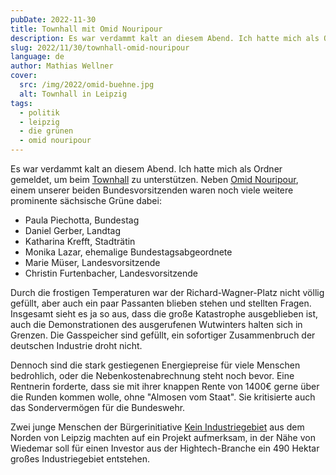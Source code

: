 ```yaml
---
pubDate: 2022-11-30
title: Townhall mit Omid Nouripour
description: Es war verdammt kalt an diesem Abend. Ich hatte mich als Ordner gemeldet, um beim Townhall zu unterstützen. Neben Omid Nouripour, einem unserer beiden Bundesvorsitzenden waren noch viele weitere prominente sächsische Grüne dabei, nämlich Paula Piechotta, Daniel Gerber, Katharina Krefft, Monika Lazar, Marie Müser und Christin Furtenbacher.
slug: 2022/11/30/townhall-omid-nouripour
language: de
author: Mathias Wellner
cover:
  src: /img/2022/omid-buehne.jpg
  alt: Townhall in Leipzig
tags:
  - politik
  - leipzig
  - die grünen
  - omid nouripour
---
```



<ResponsiveImage
  src="/img/2022/omid-buehne.jpg"
  alt="Townhall in Leipzig mit Omid Nouripour"
  aspectRatio="16:9"
/>

Es war verdammt kalt an diesem Abend. Ich hatte mich als Ordner gemeldet, um beim [Townhall](https://www.gruene-leipzig.de/startseite/artikel-ansicht/townhall-mit-omid-nouripour-am-30-november-auf-dem-richard-wagner-platz) zu unterstützen. Neben [Omid Nouripour](https://de.wikipedia.org/wiki/Omid_Nouripour), einem unserer beiden Bundesvorsitzenden waren noch viele weitere prominente sächsische Grüne dabei:

- Paula Piechotta, Bundestag
- Daniel Gerber, Landtag
- Katharina Krefft, Stadträtin
- Monika Lazar, ehemalige Bundestagsabgeordnete
- Marie Müser, Landesvorsitzende
- Christin Furtenbacher, Landesvorsitzende

Durch die frostigen Temperaturen war der Richard-Wagner-Platz nicht völlig gefüllt, aber auch ein paar Passanten blieben stehen und stellten Fragen. Insgesamt sieht es ja so aus, dass die große Katastrophe ausgeblieben ist, auch die Demonstrationen des ausgerufenen Wutwinters halten sich in Grenzen. Die Gasspeicher sind gefüllt, ein sofortiger Zusammenbruch der deutschen Industrie droht nicht.

Dennoch sind die stark gestiegenen Energiepreise für viele Menschen bedrohlich, oder die Nebenkostenabrechnung steht noch bevor. Eine Rentnerin forderte, dass sie mit ihrer knappen Rente von 1400€ gerne über die Runden kommen wolle, ohne "Almosen vom Staat". Sie kritisierte auch das Sondervermögen für die Bundeswehr.

Zwei junge Menschen der Bürgerinitiative [Kein Industriegebiet](https://keinindustriegebiet.de/) aus dem Norden von Leipzig machten auf ein Projekt aufmerksam, in der Nähe von Wiedemar soll für einen Investor aus der Hightech-Branche ein 490 Hektar großes Industriegebiet entstehen.
